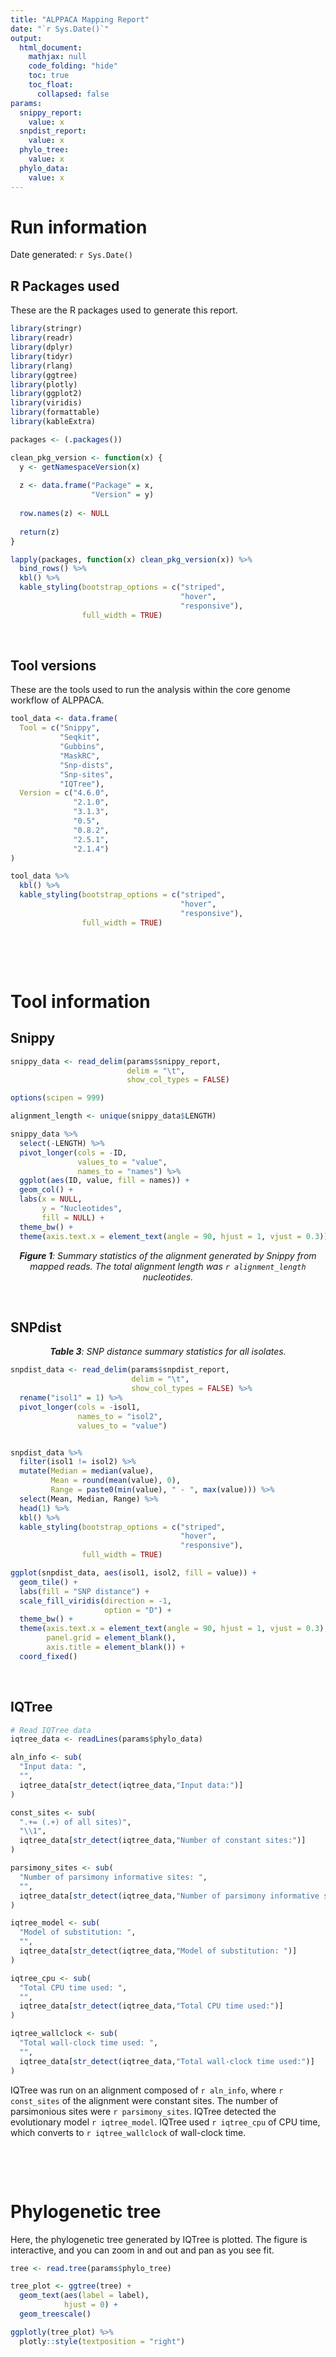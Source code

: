 ```yaml
---
title: "ALPPACA Mapping Report"
date: "`r Sys.Date()`"
output:
  html_document:
    mathjax: null
    code_folding: "hide"
    toc: true
    toc_float:
      collapsed: false
params:
  snippy_report:
    value: x
  snpdist_report:
    value: x
  phylo_tree:
    value: x
  phylo_data:
    value: x
---
```

# Run information

Date generated: `r Sys.Date()`

## R Packages used
These are the R packages used to generate this report.
```r
library(stringr)
library(readr)
library(dplyr)
library(tidyr)
library(rlang)
library(ggtree)
library(plotly)
library(ggplot2)
library(viridis)
library(formattable)
library(kableExtra)

packages <- (.packages())

clean_pkg_version <- function(x) {
  y <- getNamespaceVersion(x)
  
  z <- data.frame("Package" = x,
                  "Version" = y)
  
  row.names(z) <- NULL
  
  return(z)
}

lapply(packages, function(x) clean_pkg_version(x)) %>%
  bind_rows() %>%
  kbl() %>%
  kable_styling(bootstrap_options = c("striped",
                                      "hover",
                                      "responsive"),
                full_width = TRUE)
```

<br>

## Tool versions
These are the tools used to run the analysis within the core genome workflow of ALPPACA.
```r
tool_data <- data.frame(
  Tool = c("Snippy",
           "Seqkit",
           "Gubbins",
           "MaskRC",
           "Snp-dists",
           "Snp-sites",
           "IQTree"),
  Version = c("4.6.0",
              "2.1.0",
              "3.1.3",
              "0.5",
              "0.8.2",
              "2.5.1",
              "2.1.4")
)

tool_data %>%
  kbl() %>%
  kable_styling(bootstrap_options = c("striped",
                                      "hover",
                                      "responsive"),
                full_width = TRUE)
```

<br>

<br>

# Tool information
## Snippy
```r
snippy_data <- read_delim(params$snippy_report,
                          delim = "\t",
                          show_col_types = FALSE)

options(scipen = 999)

alignment_length <- unique(snippy_data$LENGTH)

snippy_data %>%
  select(-LENGTH) %>%
  pivot_longer(cols = -ID,
               values_to = "value",
               names_to = "names") %>%
  ggplot(aes(ID, value, fill = names)) +
  geom_col() +
  labs(x = NULL,
       y = "Nucleotides",
       fill = NULL) +
  theme_bw() +
  theme(axis.text.x = element_text(angle = 90, hjust = 1, vjust = 0.3))

```

<center>***Figure 1**: Summary statistics of the alignment generated by Snippy from mapped reads. The total alignment length was `r alignment_length` nucleotides.*</center>

<br>

## SNPdist
<center>***Table 3**: SNP distance summary statistics for all isolates.*</center>
```r
snpdist_data <- read_delim(params$snpdist_report,
                           delim = "\t",
                           show_col_types = FALSE) %>%
  rename("isol1" = 1) %>%
  pivot_longer(cols = -isol1,
               names_to = "isol2",
               values_to = "value")


snpdist_data %>%
  filter(isol1 != isol2) %>%
  mutate(Median = median(value),
         Mean = round(mean(value), 0),
         Range = paste0(min(value), " - ", max(value))) %>%
  select(Mean, Median, Range) %>%
  head(1) %>%
  kbl() %>%
  kable_styling(bootstrap_options = c("striped",
                                      "hover",
                                      "responsive"),
                full_width = TRUE)
```


```r
ggplot(snpdist_data, aes(isol1, isol2, fill = value)) +
  geom_tile() +
  labs(fill = "SNP distance") +
  scale_fill_viridis(direction = -1,
                     option = "D") +
  theme_bw() +
  theme(axis.text.x = element_text(angle = 90, hjust = 1, vjust = 0.3),
        panel.grid = element_blank(),
        axis.title = element_blank()) +
  coord_fixed()
```

<br>

## IQTree

```r
# Read IQTree data
iqtree_data <- readLines(params$phylo_data)

aln_info <- sub(
  "Input data: ",
  "",
  iqtree_data[str_detect(iqtree_data,"Input data:")]
)

const_sites <- sub(
  ".+= (.+) of all sites)",
  "\\1",
  iqtree_data[str_detect(iqtree_data,"Number of constant sites:")]
)

parsimony_sites <- sub(
  "Number of parsimony informative sites: ",
  "",
  iqtree_data[str_detect(iqtree_data,"Number of parsimony informative sites:")]
)

iqtree_model <- sub(
  "Model of substitution: ",
  "",
  iqtree_data[str_detect(iqtree_data,"Model of substitution: ")]
)

iqtree_cpu <- sub(
  "Total CPU time used: ",
  "",
  iqtree_data[str_detect(iqtree_data,"Total CPU time used:")]
)

iqtree_wallclock <- sub(
  "Total wall-clock time used: ",
  "",
  iqtree_data[str_detect(iqtree_data,"Total wall-clock time used:")]
)
```

IQTree was run on an alignment composed of `r aln_info`, where `r const_sites` of the alignment were constant sites. The number of parsimonious sites were `r parsimony_sites`. IQTree detected the evolutionary model `r iqtree_model`. IQTree used `r iqtree_cpu` of CPU time, which converts to `r iqtree_wallclock` of wall-clock time.

<br>

<br>

# Phylogenetic tree

Here, the phylogenetic tree generated by IQTree is plotted. The figure is interactive, and you can zoom in and out and pan as you see fit.

```r
tree <- read.tree(params$phylo_tree)

tree_plot <- ggtree(tree) +
  geom_text(aes(label = label),
            hjust = 0) +
  geom_treescale()

ggplotly(tree_plot) %>%
  plotly::style(textposition = "right")
```


